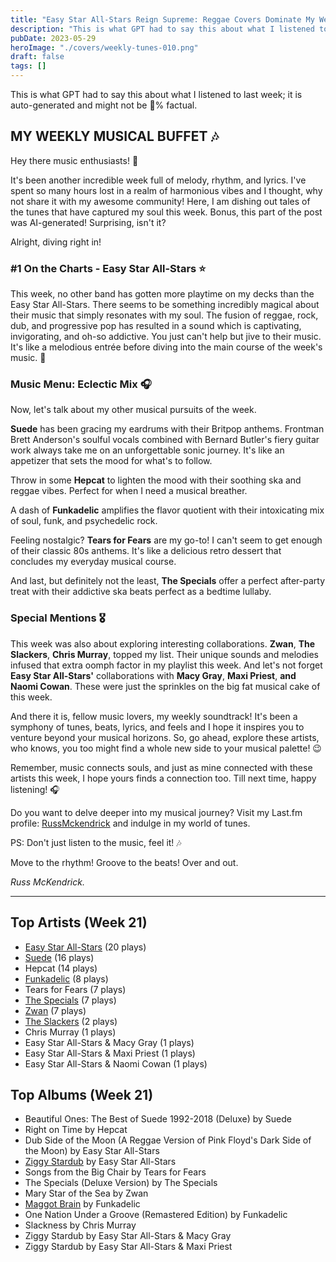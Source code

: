 ```yaml
---
title: "Easy Star All-Stars Reign Supreme: Reggae Covers Dominate My Weekly Playlist"
description: "This is what GPT had to say this about what I listened to last week; it is auto-generated and might not be 💯% factual."
pubDate: 2023-05-29
heroImage: "./covers/weekly-tunes-010.png"
draft: false
tags: []
---
```


<NoteCallout title="Note">
This is what GPT had to say this about what I listened to last week; it is auto-generated and might not be 💯% factual.
</NoteCallout>

## MY WEEKLY MUSICAL BUFFET 🎶

Hey there music enthusiasts! 👋

It's been another incredible week full of melody, rhythm, and lyrics. I've spent so many hours lost in a realm of harmonious vibes and I thought, why not share it with my awesome community! Here, I am dishing out tales of the tunes that have captured my soul this week. Bonus, this part of the post was AI-generated! Surprising, isn't it? 

Alright, diving right in! 

### #1 On the Charts - Easy Star All-Stars ⭐

This week, no other band has gotten more playtime on my decks than the Easy Star All-Stars. There seems to be something incredibly magical about their music that simply resonates with my soul. The fusion of reggae, rock, dub, and progressive pop has resulted in a sound which is captivating, invigorating, and oh-so addictive. You just can't help but jive to their music. It's like a melodious entrée before diving into the main course of the week's music. 🎵 

### Music Menu: Eclectic Mix 🎧

Now, let's talk about my other musical pursuits of the week. 

**Suede** has been gracing my eardrums with their Britpop anthems. Frontman Brett Anderson's soulful vocals combined with Bernard Butler's fiery guitar work always take me on an unforgettable sonic journey. It's like an appetizer that sets the mood for what's to follow. 

Throw in some **Hepcat** to lighten the mood with their soothing ska and reggae vibes. Perfect for when I need a musical breather. 

A dash of **Funkadelic** amplifies the flavor quotient with their intoxicating mix of soul, funk, and psychedelic rock. 

Feeling nostalgic? **Tears for Fears** are my go-to! I can't seem to get enough of their classic 80s anthems. It's like a delicious retro dessert that concludes my everyday musical course. 

And last, but definitely not the least, **The Specials** offer a perfect after-party treat with their addictive ska beats perfect as a bedtime lullaby.

### Special Mentions 🎖

This week was also about exploring interesting collaborations. **Zwan**, **The Slackers**, **Chris Murray**, topped my list. Their unique sounds and melodies infused that extra oomph factor in my playlist this week. And let's not forget **Easy Star All-Stars'** collaborations with **Macy Gray**, **Maxi Priest**, **and Naomi Cowan**. These were just the sprinkles on the big fat musical cake of this week. 

And there it is, fellow music lovers, my weekly soundtrack! It's been a symphony of tunes, beats, lyrics, and feels and I hope it inspires you to venture beyond your musical horizons. So, go ahead, explore these artists, who knows, you too might find a whole new side to your musical palette! 😉

Remember, music connects souls, and just as mine connected with these artists this week, I hope yours finds a connection too. Till next time, happy listening! 🎧

Do you want to delve deeper into my musical journey? Visit my Last.fm profile: [RussMckendrick](https://www.last.fm/user/RussMckendrick) and indulge in my world of tunes. 

PS: Don't just listen to the music, feel it! 🎶

Move to the rhythm! Groove to the beats! Over and out. 

_Russ McKendrick._


---

## Top Artists (Week 21)

- [Easy Star All-Stars](https://www.russ.fm/artist/easy-star-all-stars/) (20 plays)
- [Suede](https://www.russ.fm/artist/suede/) (16 plays)
- Hepcat (14 plays)
- [Funkadelic](https://www.russ.fm/artist/funkadelic/) (8 plays)
- Tears for Fears (7 plays)
- [The Specials](https://www.russ.fm/artist/the-specials/) (7 plays)
- [Zwan](https://www.russ.fm/artist/zwan/) (7 plays)
- [The Slackers](https://www.russ.fm/artist/the-slackers/) (2 plays)
- Chris Murray (1 plays)
- Easy Star All-Stars & Macy Gray (1 plays)
- Easy Star All-Stars & Maxi Priest (1 plays)
- Easy Star All-Stars & Naomi Cowan (1 plays)

## Top Albums (Week 21)

- Beautiful Ones: The Best of Suede 1992-2018 (Deluxe) by Suede
- Right on Time by Hepcat
- Dub Side of the Moon (A Reggae Version of Pink Floyd's Dark Side of the Moon) by Easy Star All-Stars
- [Ziggy Stardub](https://www.russ.fm/albums/ziggy-stardub-26844965/) by Easy Star All-Stars
- Songs from the Big Chair by Tears for Fears
- The Specials (Deluxe Version) by The Specials
- Mary Star of the Sea by Zwan
- [Maggot Brain](https://www.russ.fm/albums/maggot-brain-602546/) by Funkadelic
- One Nation Under a Groove (Remastered Edition) by Funkadelic
- Slackness by Chris Murray
- Ziggy Stardub by Easy Star All-Stars & Macy Gray
- Ziggy Stardub by Easy Star All-Stars & Maxi Priest